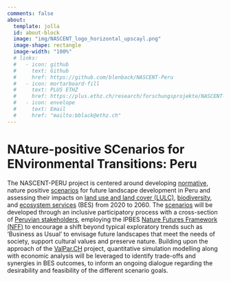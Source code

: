 ```yaml
---
comments: false
about:
  template: jolla
  id: about-block
  image: "img/NASCENT_logo_horizontal_upscayl.png"
  image-shape: rectangle
  image-width: "100%"
  # links:
  #   - icon: github
  #     text: Github
  #     href: https://github.com/blenback/NASCENT-Peru
  #   - icon: mortarboard-fill
  #     text: PLUS ETHZ
  #     href: https://plus.ethz.ch/research/forschungsprojekte/NASCENT-PERU.html/
  #   - icon: envelope
  #     text: Email
  #     href: "mailto:bblack@ethz.ch"
---
```


::: {#about-block}
:::

# NAture-positive SCenarios for ENvironmental Transitions: Peru

The NASCENT-PERU project is centered around developing [normative](glossary.qmd#NScenarios), nature positive [scenarios](glossary.qmd#NScenarios) for future landscape development in Peru and assessing their impacts on [land use and land cover (LULC)](glossary.qmd#LULC), [biodiversity](glossary.qmd#Biodiversity), and [ecosystem services](glossary.qmd#ES) (BES) from 2020 to 2060. The [scenarios](glossary.qmd#Scenarios) will be developed through an inclusive participatory process with a cross-section of [Peruvian stakeholders](contributers.qmd), employing the IPBES [Nature Futures Framework (NFF)](glossary.qmd#NFF) to encourage a shift beyond typical exploratory trends such as ‘Business as Usual’ to envisage future landscapes that meet the needs of society, support cultural values and preserve nature. Building upon the approach of the <a href="https://www.research-collection.ethz.ch/bitstream/handle/20.500.11850/593508/iEMSs_ValPar_pres.pdf?sequence=4" target="_blank">ValPar.CH</a> project, quantitative simulation modelling along with economic analysis will be leveraged to identify trade-offs and synergies in BES outcomes, to inform an ongoing dialogue regarding the desirability and feasibility of the different scenario goals.




